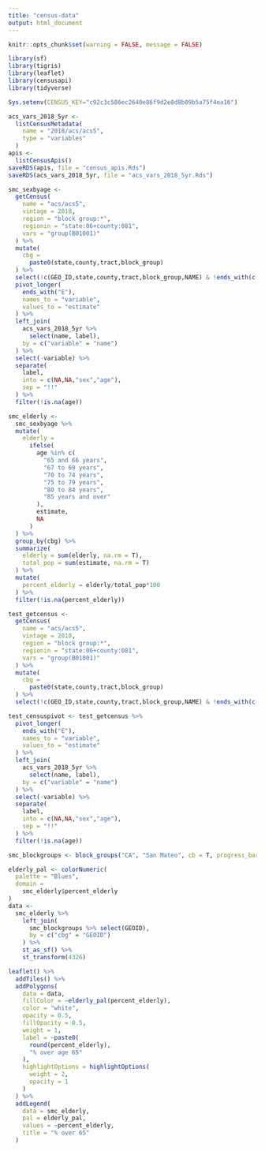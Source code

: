 ```yaml
---
title: "census-data"
output: html_document
---
```


```r
knitr::opts_chunk$set(warning = FALSE, message = FALSE)
```
```r
library(sf)
library(tigris)
library(leaflet)
library(censusapi)
library(tidyverse)

Sys.setenv(CENSUS_KEY="c92c3c586ec2640e86f9d2e8d8b09b5a75f4ea16")
```
```r
acs_vars_2018_5yr <-
  listCensusMetadata(
    name = "2018/acs/acs5",
    type = "variables"
  )
apis <-
  listCensusApis()
saveRDS(apis, file = "census_apis.Rds")
saveRDS(acs_vars_2018_5yr, file = "acs_vars_2018_5yr.Rds")
```
```r
smc_sexbyage <-
  getCensus(
    name = "acs/acs5",
    vintage = 2018,
    region = "block group:*", 
    regionin = "state:06+county:081",
    vars = "group(B01001)"
  ) %>%
  mutate(
    cbg =
      paste0(state,county,tract,block_group)
  ) %>% 
  select(!c(GEO_ID,state,county,tract,block_group,NAME) & !ends_with(c("EA","MA","M"))) %>%
  pivot_longer(
    ends_with("E"),
    names_to = "variable",
    values_to = "estimate"
  ) %>%
  left_join(
    acs_vars_2018_5yr %>% 
      select(name, label), 
    by = c("variable" = "name")
  ) %>% 
  select(-variable) %>% 
  separate(
    label,
    into = c(NA,NA,"sex","age"),
    sep = "!!"
  ) %>% 
  filter(!is.na(age))
```
```r
smc_elderly <- 
  smc_sexbyage %>% 
  mutate(
    elderly = 
      ifelse(
        age %in% c(
          "65 and 66 years",
          "67 to 69 years",
          "70 to 74 years",
          "75 to 79 years",
          "80 to 84 years",
          "85 years and over"
        ),
        estimate,
        NA
      )
  ) %>%
  group_by(cbg) %>%
  summarize(
    elderly = sum(elderly, na.rm = T),
    total_pop = sum(estimate, na.rm = T)
  ) %>%
  mutate(
    percent_elderly = elderly/total_pop*100
  ) %>%
  filter(!is.na(percent_elderly))
```

```r
test_getcensus <-
  getCensus(
    name = "acs/acs5",
    vintage = 2018,
    region = "block group:*", 
    regionin = "state:06+county:081",
    vars = "group(B01001)"
  ) %>%
  mutate(
    cbg =
      paste0(state,county,tract,block_group)
  ) %>% 
  select(!c(GEO_ID,state,county,tract,block_group,NAME) & !ends_with(c("EA","MA","M"))) 

test_censuspivot <- test_getcensus %>%
  pivot_longer(
    ends_with("E"),
    names_to = "variable",
    values_to = "estimate"
  ) %>%
  left_join(
    acs_vars_2018_5yr %>% 
      select(name, label), 
    by = c("variable" = "name")
  ) %>% 
  select(-variable) %>% 
  separate(
    label,
    into = c(NA,NA,"sex","age"),
    sep = "!!"
  ) %>% 
  filter(!is.na(age))
```
```r
smc_blockgroups <- block_groups("CA", "San Mateo", cb = T, progress_bar = F)

elderly_pal <- colorNumeric(
  palette = "Blues",
  domain = 
    smc_elderly$percent_elderly
)
data <- 
  smc_elderly %>% 
    left_join(
      smc_blockgroups %>% select(GEOID), 
      by = c("cbg" = "GEOID")
    ) %>%
    st_as_sf() %>% 
    st_transform(4326)

leaflet() %>% 
  addTiles() %>% 
  addPolygons(
    data = data,
    fillColor = ~elderly_pal(percent_elderly),
    color = "white",
    opacity = 0.5,
    fillOpacity = 0.5,
    weight = 1,
    label = ~paste0(
      round(percent_elderly), 
      "% over age 65"
    ),
    highlightOptions = highlightOptions(
      weight = 2,
      opacity = 1
    )
  ) %>% 
  addLegend(
    data = smc_elderly,
    pal = elderly_pal,
    values = ~percent_elderly,
    title = "% over 65"
  )
```






